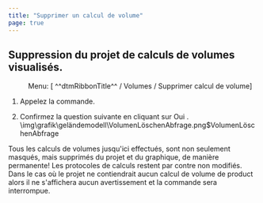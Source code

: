 ```yaml
---
title: "Supprimer un calcul de volume"
page: true
---
```

## Suppression du projet de calculs de volumes visualis&#233;s.
 <Menu> Menu: [ ^^dtmRibbonTitle^^ / Volumes / Supprimer calcul de volume] </Menu> 


1. Appelez la commande.

2.  Confirmez la question suivante en cliquant sur <Border>Oui</Border> .<Image>\img\grafik\geländemodell\VolumenLöschenAbfrage.png$VolumenLöschenAbfrage</Image>

<Warning>
Tous les calculs de volumes jusqu&#39;ici effectu&#233;s, sont non seulement masqu&#233;s, mais supprim&#233;s du projet et du graphique, de mani&#232;re permanente!
</Warning>


<Success>
Les protocoles de calculs restent par contre non modifi&#233;s. Dans le cas o&#249; le projet ne contiendrait aucun calcul de volume de  <Placeholder>product</Placeholder>  alors il ne s&#39;affichera aucun avertissement et la commande sera interrompue.
</Success>
